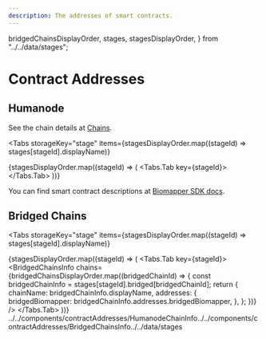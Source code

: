 ```yaml
---
description: The addresses of smart contracts.
---
```


  bridgedChainsDisplayOrder,
  stages,
  stagesDisplayOrder,
} from "../../data/stages";

# Contract Addresses

## Humanode

See the chain details at [Chains](https://link.humanode.io/docs/chains).

<Tabs
  storageKey="stage"
  items={stagesDisplayOrder.map((stageId) => stages[stageId].displayName)}
>
  {stagesDisplayOrder.map((stageId) => (
    <Tabs.Tab key={stageId}>
      <HumanodeChainInfo
        biomapperAddress={stages[stageId].humanode.addresses.biomapper}
        biomapperLogAddress={stages[stageId].humanode.addresses.biomapperLog}
        uiUrl={stages[stageId].humanode.uiUrl}
      />
    </Tabs.Tab>
  ))}
</Tabs>

You can find smart contract descriptions
at [Biomapper SDK docs](https://link.humanode.io/docs/biomapper-sdk).

## Bridged Chains

<Tabs
  storageKey="stage"
  items={stagesDisplayOrder.map((stageId) => stages[stageId].displayName)}
>
  {stagesDisplayOrder.map((stageId) => (
    <Tabs.Tab key={stageId}>
      <BridgedChainsInfo
        chains={bridgedChainsDisplayOrder.map((bridgedChainId) => {
          const bridgedChainInfo = stages[stageId].bridged[bridgedChainId];
          return {
            chainName: bridgedChainInfo.displayName,
            addresses: {
              bridgedBiomapper: bridgedChainInfo.addresses.bridgedBiomapper,
            },
          };
        })}
      />
    </Tabs.Tab>
  ))}
</Tabs>
../../components/contractAddresses/HumanodeChainInfo../../components/contractAddresses/BridgedChainsInfo../../data/stages
